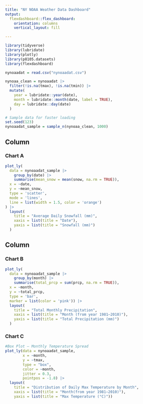 ```yaml
---
title: "NY NOAA Weather Data Dashboard"
output: 
  flexdashboard::flex_dashboard:
    orientation: columns
    vertical_layout: fill

---
```



```r
library(tidyverse)
library(lubridate)
library(plotly)
library(p8105.datasets)
library(flexdashboard)

```



```r
nynoaadat = read.csv("nynoaadat.csv")

nynoaa_clean = nynoaadat |>
  filter(!is.na(tmax), !is.na(tmin)) |>
  mutate(
    year = lubridate::year(date),
    month = lubridate::month(date, label = TRUE),
    day = lubridate::day(date)
  )

# Sample data for faster loading
set.seed(123)
nynoaadat_sample = sample_n(nynoaa_clean, 1000)
```

Column {data-width=500}
-----------------------------------------------------------------------


### Chart A

```r

plot_ly(
  data = nynoaadat_sample |> 
    group_by(date) |> 
    summarise(mean_snow = mean(snow, na.rm = TRUE)),
  x = ~date,
  y = ~mean_snow,
  type = 'scatter',
  mode = 'lines',
  line = list(width = 1.5, color = 'orange')
) |>
  layout(
    title = "Average Daily Snowfall (mm)",
    xaxis = list(title = "Date"),
    yaxis = list(title = "Snowfall (mm)")
  )
```


Column {data-width=500}
-----------------------------------------------------------------------


### Chart B

```r
plot_ly(
  data = nynoaadat_sample |>
    group_by(month) |>
    summarise(total_prcp = sum(prcp, na.rm = TRUE)),
  x = ~month,
  y = ~total_prcp,
  type = 'bar',
  marker = list(color = 'pink')) |>
  layout(
    title = "Total Monthly Precipitation",
    xaxis = list(title = "Month (from year 1981–2010)"),
    yaxis = list(title = "Total Precipitation (mm)")
  )
```

### Chart C
```r
#Box Plot – Monthly Temperature Spread
plot_ly(data = nynoaadat_sample,
        x = ~month,
        y = ~tmax,
        type = "box",
        color = ~month,
        jitter = 0.3,
        pointpos = -1.8) |>
  layout(
    title = "Distribution of Daily Max Temperature by Month",
    xaxis = list(title = "Month(from year 1981–2010)"),
    yaxis = list(title = "Max Temperature (°C)"))
```



